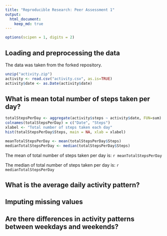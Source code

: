```yaml
---
title: "Reproducible Research: Peer Assessment 1"
output: 
  html_document:
    keep_md: true
---
```

```r
options(scipen = 1, digits = 2)
```


## Loading and preprocessing the data
The data was taken from the forked repository.
```r
unzip("activity.zip")
activity <- read.csv("activity.csv", as.is=TRUE)
activity$date <- as.Date(activity$date)
```



## What is mean total number of steps taken per day?
```r
totalStepsPerDay <- aggregate(activity$steps ~ activity$date, FUN=sum)
colnames(totalStepsPerDay) = c("Date", "Steps")
xlabel <- "Total number of steps taken each day"
hist(totalStepsPerDay$Steps, main = NA, xlab = xlabel)

meanTotalStepsPerDay <- mean(totalStepsPerDay$Steps)
medianTotalStepsPerDay <- median(totalStepsPerDay$Steps)
```
The mean of total number of steps taken per day is: `r meanTotalStepsPerDay`

The median of total number of steps taken per day is: `r medianTotalStepsPerDay`




## What is the average daily activity pattern?



## Imputing missing values



## Are there differences in activity patterns between weekdays and weekends?
